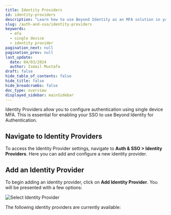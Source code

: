 ```yaml
---
title: Identity Providers
id: identity-providers
description: "Learn how to use Beyond Identity as an MFA solution in your Okta Instance."
slug: /auth-and-sso/identity-providers
keywords:
  - mfa
  - single device
  - identity provider
pagination_next: null
pagination_prev: null
last_update:
  date: 04/03/2024
  author: Ismail Mustafa
draft: false
hide_table_of_contents: false
hide_title: false
hide_breadcrumbs: false
doc_type: overview
displayed_sidebar: mainSidebar
---
```



Identity Providers allow you to configure authentication using single device MFA. This is essential for enabling your SSO to use Beyond Identity for Authentication.

## Navigate to Identity Providers

To access the Identity Provider settings, navigate to **Auth & SSO > Identity Providers**. Here you can add and configure a new identity provider.

## Add an Identity Provider

To begin adding an identity provider, click on **Add Identity Provider**. You will be presented with a few options:

![Select Identity Provider](../../../static/img/select-identity-provider.png)

The following identity providers are currently available:

<DocCardList />
